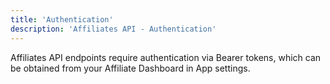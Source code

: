```yaml
---
title: 'Authentication'
description: 'Affiliates API - Authentication'
---
```


Affiliates API endpoints require authentication via Bearer tokens, which can be obtained from your Affiliate Dashboard in App settings.
